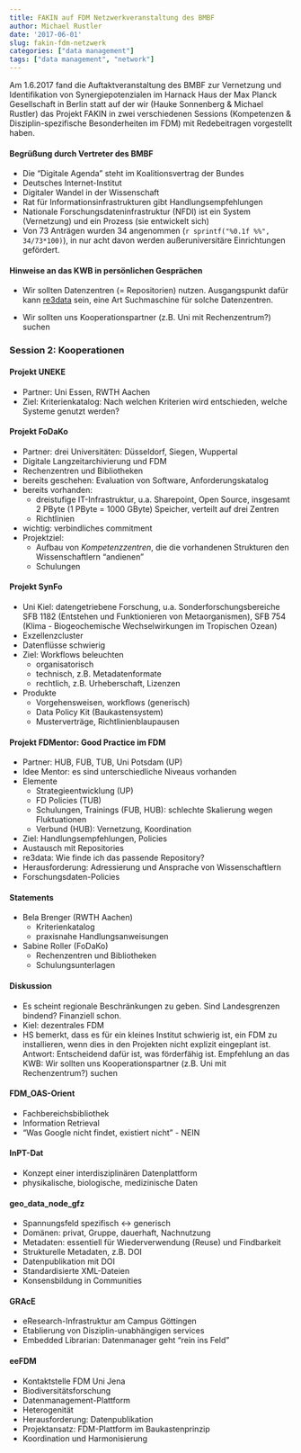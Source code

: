 ```yaml
---
title: FAKIN auf FDM Netzwerkveranstaltung des BMBF
author: Michael Rustler
date: '2017-06-01'
slug: fakin-fdm-netzwerk
categories: ["data management"]
tags: ["data management", "network"]
---
```


Am 1.6.2017 fand die Auftaktveranstaltung des BMBF zur Vernetzung und 
Identifikation von Synergiepotenzialen im Harnack Haus der Max Planck 
Gesellschaft in Berlin statt auf der wir (Hauke Sonnenberg & Michael Rustler) das 
Projekt FAKIN in zwei verschiedenen Sessions (Kompetenzen & Disziplin-spezifische 
Besonderheiten im FDM) mit Redebeitragen vorgestellt haben. 

#### Begrüßung durch Vertreter des BMBF

- Die "Digitale Agenda" steht im Koalitionsvertrag der Bundes
- Deutsches Internet-Institut
- Digitaler Wandel in der Wissenschaft
- Rat für Informationsinfrastrukturen gibt Handlungsempfehlungen
- Nationale Forschungsdateninfrastruktur (NFDI) ist ein System (Vernetzung) und
  ein Prozess (sie entwickelt sich)
- Von 73 Anträgen wurden 34 angenommen (`r sprintf("%0.1f %%", 34/73*100)`),
  in nur acht davon werden außeruniversitäre Einrichtungen gefördert.

#### Hinweise an das KWB in persönlichen Gesprächen

- Wir sollten Datenzentren (= Repositorien) nutzen. Ausgangspunkt dafür kann
  [re3data](http://www.re3data.org) sein, eine Art Suchmaschine für solche 
  Datenzentren.
  
- Wir sollten uns Kooperationspartner (z.B. Uni mit Rechenzentrum?) suchen

### Session 2: Kooperationen

#### Projekt UNEKE

- Partner: Uni Essen, RWTH Aachen
- Ziel: Kriterienkatalog: Nach welchen Kriterien wird entschieden, welche 
  Systeme genutzt werden?

#### Projekt FoDaKo

- Partner: drei Universitäten: Düsseldorf, Siegen, Wuppertal
- Digitale Langzeitarchivierung und FDM
- Rechenzentren und Bibliotheken
- bereits geschehen: Evaluation von Software, Anforderungskatalog
- bereits vorhanden: 
    + dreistufige IT-Infrastruktur, u.a. Sharepoint, Open Source,
      insgesamt 2 PByte (1 PByte = 1000 GByte) Speicher, verteilt auf drei 
      Zentren
    + Richtlinien
- wichtig: verbindliches commitment
- Projektziel: 
    + Aufbau von *Kompetenzzentren*, die die vorhandenen Strukturen 
      den Wissenschaftlern "andienen"
    + Schulungen

#### Projekt SynFo

- Uni Kiel: datengetriebene Forschung, u.a. Sonderforschungsbereiche SFB 1182
  (Entstehen und Funktionieren von Metaorganismen), SFB 754 (Klima - 
  Biogeochemische Wechselwirkungen im Tropischen Ozean)
- Exzellenzcluster
- Datenflüsse schwierig
- Ziel: Workflows beleuchten
    + organisatorisch
    + technisch, z.B. Metadatenformate
    + rechtlich, z.B. Urheberschaft, Lizenzen
- Produkte
    + Vorgehensweisen, workflows (generisch)
    + Data Policy Kit (Baukastensystem)
    + Musterverträge, Richtlinienblaupausen

#### Projekt FDMentor: Good Practice im FDM

- Partner: HUB, FUB, TUB, Uni Potsdam (UP)
- Idee Mentor: es sind unterschiedliche Niveaus vorhanden
- Elemente
    + Strategieentwicklung (UP)
    + FD Policies (TUB)
    + Schulungen, Trainings (FUB, HUB): schlechte Skalierung wegen Fluktuationen
    + Verbund (HUB): Vernetzung, Koordination
- Ziel: Handlungsempfehlungen, Policies
- Austausch mit Repositories
- re3data: Wie finde ich das passende Repository?
- Herausforderung: Adressierung und Ansprache von Wissenschaftlern
- Forschungsdaten-Policies

#### Statements

- Bela Brenger (RWTH Aachen)
    + Kriterienkatalog
    + praxisnahe Handlungsanweisungen

- Sabine Roller (FoDaKo)
    + Rechenzentren und Bibliotheken
    + Schulungsunterlagen

#### Diskussion

- Es scheint regionale Beschränkungen zu geben. Sind Landesgrenzen bindend?
  Finanziell schon. 
- Kiel: dezentrales FDM
- HS bemerkt, dass es für ein kleines Institut schwierig ist, ein FDM zu 
  installieren, wenn dies in den Projekten nicht explizit eingeplant ist. 
  Antwort: Entscheidend dafür ist, was förderfähig ist. Empfehlung an das KWB: 
  Wir sollten uns Kooperationspartner (z.B. Uni mit Rechenzentrum?) suchen

#### FDM_OAS-Orient

- Fachbereichsbibliothek
- Information Retrieval
- "Was Google nicht findet, existiert nicht" - NEIN

#### InPT-Dat

- Konzept einer interdisziplinären Datenplattform
- physikalische, biologische, medizinische Daten

#### geo\_data\_node_gfz

- Spannungsfeld spezifisch <-> generisch
- Domänen: privat, Gruppe, dauerhaft, Nachnutzung
- Metadaten: essentiell für Wiederverwendung (Reuse) und Findbarkeit
- Strukturelle Metadaten, z.B. DOI
- Datenpublikation mit DOI
- Standardisierte XML-Dateien
- Konsensbildung in Communities

#### GRAcE

- eResearch-Infrastruktur am Campus Göttingen
- Etablierung von Disziplin-unabhängigen services
- Embedded Librarian: Datenmanager geht "rein ins Feld"


#### eeFDM

- Kontaktstelle FDM Uni Jena
- Biodiversitätsforschung
- Datenmanagement-Plattform
- Heterogenität
- Herausforderung: Datenpublikation
- Projektansatz: FDM-Plattform im Baukastenprinzip
- Koordination und Harmonisierung
